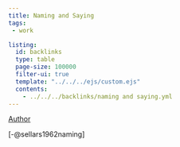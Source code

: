 ```yaml
---
title: Naming and Saying
tags: 
 - work

listing:
  id: backlinks
  type: table
  page-size: 100000
  filter-ui: true
  template: "../../../ejs/custom.ejs"
  contents:
    - ../../../backlinks/naming and saying.yml
---
```


[Author](/docs/phil/people/Wilfrid Sellars.html)

[-@sellars1962naming]

